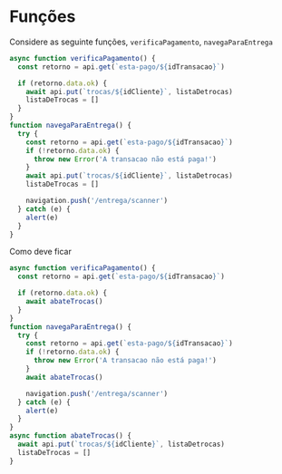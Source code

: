 
<Meta title="Componentes/Como criar um componente/Reutilização de código/Funções" />

# Funções

Considere as seguinte funções, `verificaPagamento`, `navegaParaEntrega`

```ts
async function verificaPagamento() {
  const retorno = api.get(`esta-pago/${idTransacao}`)

  if (retorno.data.ok) {
    await api.put(`trocas/${idCliente}`, listaDetrocas)
    listaDeTrocas = []
  }
}
function navegaParaEntrega() {
  try {
    const retorno = api.get(`esta-pago/${idTransacao}`)
    if (!retorno.data.ok) {
      throw new Error('A transacao não está paga!')
    }
    await api.put(`trocas/${idCliente}`, listaDetrocas)
    listaDeTrocas = []

    navigation.push('/entrega/scanner')
  } catch (e) {
    alert(e)
  }
}
```

Como deve ficar

```ts
async function verificaPagamento() {
  const retorno = api.get(`esta-pago/${idTransacao}`)

  if (retorno.data.ok) {
    await abateTrocas()
  }
}
function navegaParaEntrega() {
  try {
    const retorno = api.get(`esta-pago/${idTransacao}`)
    if (!retorno.data.ok) {
      throw new Error('A transacao não está paga!')
    }
    await abateTrocas()

    navigation.push('/entrega/scanner')
  } catch (e) {
    alert(e)
  }
}
async function abateTrocas() {
  await api.put(`trocas/${idCliente}`, listaDetrocas)
  listaDeTrocas = []
}
```
